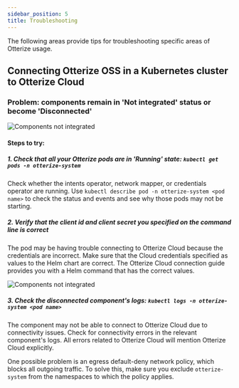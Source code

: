 ```yaml
---
sidebar_position: 5
title: Troubleshooting
---
```


The following areas provide tips for troubleshooting specific areas of Otterize usage.

## Connecting Otterize OSS in a Kubernetes cluster to Otterize Cloud

### Problem: components remain in 'Not integrated' status or become 'Disconnected'

![Components not integrated](/img/troubleshooting/not-integrated.png)

#### Steps to try:

##### 1. Check that all your Otterize pods are in 'Running' state: `kubectl get pods -n otterize-system`

Check whether the intents operator, network mapper, or credentials operator are running. Use `kubectl describe pod -n otterize-system <pod name>` to check the status and events and see why those pods may not be starting.

##### 2. Verify that the client id and client secret you specified on the command line is correct
The pod may be having trouble connecting to Otterize Cloud because the credentials are incorrect.
Make sure that the Cloud credentials specified as values to the Helm chart are correct. The Otterize Cloud connection guide provides you with a Helm command that has the correct values.

![Components not integrated](/img/troubleshooting/connection-guide-cloud-instructions.png)

##### 3. Check the disconnected component's logs: `kubectl logs -n otterize-system <pod name>`
The component may not be able to connect to Otterize Cloud due to connectivity issues.
Check for connectivity errors in the relevant component's logs. All errors related to Otterize Cloud will mention Otterize Cloud explicitly.

One possible problem is an egress default-deny network policy, which blocks all outgoing traffic. To solve this, make sure you exclude `otterize-system` from the namespaces to which the policy applies.